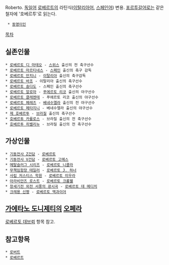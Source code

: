 Roberto. [[독일어]] [[로베르트]]의 라틴식([[이탈리아어]], [[스페인어]]) 변용. [[포르투갈어]]로는 같은 철자에 '호베르투'로 읽는다.

  * [[동명이인]]

[[목차]]
== 실존인물 ==
 * [[로베르토 디 마테오]] - [[스위스]] 출신의 전 축구선수
 * [[로베르토 마르티네스]] - [[스페인]] 출신의 축구 감독
 * [[로베르토 만치니]] - [[이탈리아]] 출신의 축구감독
 * [[로베르토 바조]] - 이탈리아 출신의 축구선수
 * [[로베르토 솔다도]] - 스페인 출신의 축구선수
 * [[로베르토 알로마]] - [[푸에르토 리코]] 출신의 야구선수
 * [[로베르토 클레멘테]] - 푸에르토 리코 출신의 야구선수
 * [[로베르토 페레즈]] - [[베네수엘라]] 출신의 전 야구선수
 * [[로베르토 페타지니]] - 베네수엘라 출신의 야구선수
 * [[제 호베르투]] - [[브라질]] 출신의 축구선수
 * [[호베르투 카를로스]] - 브라질 출신의 전 축구선수
 * [[호베르투 히벨리누]] - 브라질 출신의 전 축구선수

== 가상인물 ==
 * [[기동전사 Z건담]] - [[로베르토]]
 * [[기동전사 V건담]] - [[로베르토 고메스]]
 * [[메탈슬러그 시리즈]] - [[로베르토 니콜라]]
 * [[무책임함장 테일러]] - [[로베르토 J. 하너]]
 * [[사립 저스티스 학원]] - [[로베르토 미우라]]
 * [[아라비안즈 로스트]] - [[로베르토 크롬웰]]
 * [[창세기전 외전 서풍의 광시곡]] - [[로베르토 데 메디치]]
 * [[크레용 신짱]] - [[로베르토 맥과이어]]

== [[가에타노 도니제티]]의 [[오페라]] ==
[[로베르토 데브뢰]] 항목 참고.

== 참고항목 ==
 * [[로버트]]
 * [[로베르트]]
